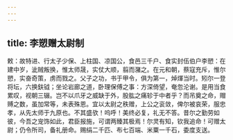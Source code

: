 ```yaml
---
---
---
```

title: 李愬赠太尉制
---



敕：故特进、行太子少保、上柱国、凉国公，食邑三千户、食实封伍伯户李愬：在建中岁，泚贼叛换，惟太师晟，实仗大顺，翦而潴之。在元和朝，蔡寇充斥，惟尔愬，实奋奇策，虏而戮之。父子之功，书于甲令，俱为第一，焯煇当时。矧尔一登将坛，六换鈇钺；坐论岩廊之道，卧理保傅之事：方深倚望，奄忽沦谢。是用当食累叹，视朝三辍。岂不以爪牙之威缺于外，股肱之痛轸于中者乎？而吊奠之命，赗赙之数，虽加常等，未表殊恩。宜以太尉之秩赠，上公之衮敛，俾尔被哀荣，服忠孝，从先太师于九原也。不其盛欤！呜呼！美终必复，礼无不答。昔尔之勤劳如彼，今吾之宠饰如此，君臣报施，可谓两臻其极焉！尔灵有知，钦我追命！可赠太尉；仍令所司，备礼册命。赐绢二千匹、布七百端、米粟一千石，委度支送。
